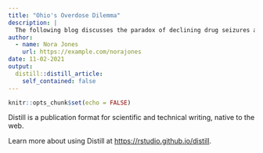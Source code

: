 ```yaml
---
title: "Ohio's Overdose Dilemma"
description: |
  The following blog discusses the paradox of declining drug seizures and increasing overdose deaths.
author:
  - name: Nora Jones
    url: https://example.com/norajones
date: 11-02-2021
output:
  distill::distill_article:
    self_contained: false
---
```



```r
knitr::opts_chunk$set(echo = FALSE)
```

Distill is a publication format for scientific and technical writing, native to the web.

Learn more about using Distill at <https://rstudio.github.io/distill>.


